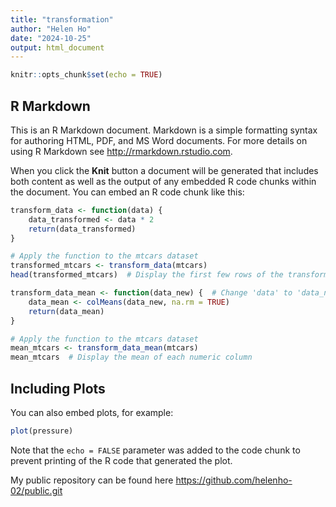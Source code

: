 ```yaml
---
title: "transformation"
author: "Helen Ho"
date: "2024-10-25"
output: html_document
---
```


```r
knitr::opts_chunk$set(echo = TRUE)
```

## R Markdown

This is an R Markdown document. Markdown is a simple formatting syntax for authoring HTML, PDF, and MS Word documents. For more details on using R Markdown see <http://rmarkdown.rstudio.com>.

When you click the **Knit** button a document will be generated that includes both content as well as the output of any embedded R code chunks within the document. You can embed an R code chunk like this:

```r
transform_data <- function(data) {
    data_transformed <- data * 2
    return(data_transformed)
}

# Apply the function to the mtcars dataset
transformed_mtcars <- transform_data(mtcars)
head(transformed_mtcars)  # Display the first few rows of the transformed dataset

transform_data_mean <- function(data_new) {  # Change 'data' to 'data_new'
    data_mean <- colMeans(data_new, na.rm = TRUE)
    return(data_mean)
}

# Apply the function to the mtcars dataset
mean_mtcars <- transform_data_mean(mtcars)
mean_mtcars  # Display the mean of each numeric column


```

## Including Plots

You can also embed plots, for example:

```r
plot(pressure)
```

Note that the `echo = FALSE` parameter was added to the code chunk to prevent printing of the R code that generated the plot.

My public repository can be found here <https://github.com/helenho-02/public.git>
